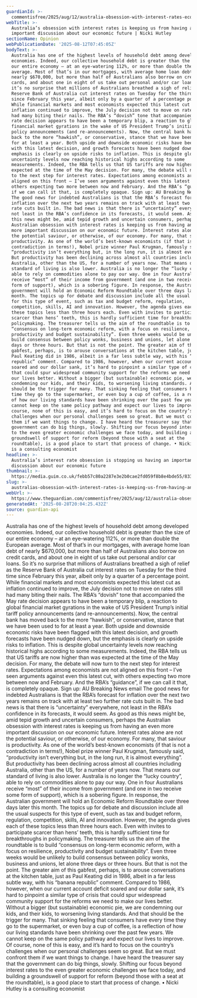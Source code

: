 ```yaml
---
guardianId: >-
  commentisfree/2025/aug/12/australia-obsession-with-interest-rates-economy-productivity
webTitle: >-
  Australia’s obsession with interest rates is keeping us from having an
  important discussion about our economic future | Nicki Hutley
sectionName: Opinion
webPublicationDate: '2025-08-12T07:45:05Z'
bodyText: >-
  Australia has one of the highest levels of household debt among developed
  economies. Indeed, our collective household debt is greater than the size of
  our entire economy – at an eye-watering 112%, or more than double the European
  average. Most of that’s in our mortgages, with average home loan debt of
  nearly $670,000, but more than half of Australians also borrow on credit
  cards, and about one in eight of us take out personal and/or car loans. So
  it’s no surprise that millions of Australians breathed a sigh of relief as the
  Reserve Bank of Australia cut interest rates on Tuesday for the third time
  since February this year, albeit only by a quarter of a percentage point.
  While financial markets and most economists expected this latest cut as
  inflation continued to improve, the July decision not to move on rates still
  had many biting their nails. The RBA’s “dovish” tone that accompanied the May
  rate decision appears to have been a temporary blip, a reaction to global
  financial market gyrations in the wake of US President Trump’s initial tariff
  policy announcements (and re-announcements). Now, the central bank has moved
  back to the more “hawkish”, or conservative, stance that we have been used to
  for at least a year. Both upside and downside economic risks have been flagged
  with this latest decision, and growth forecasts have been nudged down, but the
  emphasis is clearly on upside risks to inflation. This is despite global
  uncertainty levels now reaching historical highs according to some
  measurements. Indeed, the RBA tells us that US tariffs are now higher than was
  expected at the time of the May decision. For many, the debate will now turn
  to the next step for interest rates. Expectations among economists are not
  aligned on this front – I’ve seen arguments against even this latest cut, with
  others expecting two more between now and February. And the RBA’s “guidance”,
  if we can call it that, is completely opaque. Sign up: AU Breaking News email
  The good news for indebted Australians is that the RBA’s forecast for
  inflation over the next two years remains on track with at least two further
  rate cuts built in. The bad news is that there is “uncertainty” everywhere,
  not least in the RBA’s confidence in its forecasts, it would seem. As good as
  this news might be, amid tepid growth and uncertain consumers, perhaps the
  Australian obsession with interest rates is keeping us from having an even
  more important discussion on our economic future. Interest rates alone are not
  the potential saviour, or otherwise, of our economy. For many, that saviour is
  productivity. As one of the world’s best-known economists (if that is not a
  contradiction in terms!), Nobel prize winner Paul Krugman, famously said,
  “productivity isn’t everything but, in the long run, it is almost everything”.
  But productivity has been declining across almost all countries including
  Australia, other than the US, for a number of years now. That means our
  standard of living is also lower. Australia is no longer the “lucky country”,
  able to rely on commodities alone to pay our way. One in four Australians
  receive “most” of their income from government (and one in two receive some
  form of support), which is a sobering figure. In response, the Australian
  government will hold an Economic Reform Roundtable over three days later this
  month. The topics up for debate and discussion include all the usual suspects
  for this type of event, such as tax and budget reform, regulation,
  competition, skills, AI and innovation. However, the agenda gives each of
  these topics less than three hours each. Even with invites to participate
  scarcer than hens’ teeth, this is hardly sufficient time for breakthroughs in
  policymaking. The treasurer tells us the aim of the roundtable is to build
  “consensus on long-term economic reform, with a focus on resilience,
  productivity and budget sustainability”. Even three weeks would be unlikely to
  build consensus between policy wonks, business and unions, let alone three
  days or three hours. But that is not the point. The greater aim of this
  gabfest, perhaps, is to arouse conversations at the kitchen table, just as
  Paul Keating did in 1986, albeit in a far less subtle way, with his “banana
  republic” comment. Compared to 1986, however, when our current account deficit
  soared and our dollar sank, it’s hard to pinpoint a similar type of crisis
  that could spur widespread community support for the reforms we need to make
  our lives better. Without a bigger (but sustainable) economic pie, we are
  condemning our kids, and their kids, to worsening living standards. And that
  should be the trigger for many. That sinking feeling that consumers have every
  time they go to the supermarket, or even buy a cup of coffee, is a reflection
  of how our living standards have been shrinking over the past few years. We
  cannot keep on the same policy pathway and expect our lives to improve. Of
  course, none of this is easy, and it’s hard to focus on the country’s
  challenges when our personal challenges seem so great. But we must confront
  them if we want things to change. I have heard the treasurer say that the
  government can do big things, slowly. Shifting our focus beyond interest rates
  to the even greater economic challenges we face today, and building a
  groundswell of support for reform (beyond those with a seat at the
  roundtable), is a good place to start that process of change. • Nicki Hutley
  is a consulting economist
headline: >-
  Australia’s interest rate obsession is stopping us having an important
  discussion about our economic future
thumbnail: >-
  https://media.guim.co.uk/febb57c80a2287e3e2b0cae2fd059f8b8e4bde55/833_0_4167_3334/500.jpg
slug: >-
  australias-obsession-with-interest-rates-is-keeping-us-from-having-an-important-discussion-about-our-economic-future-or-nicki-hutley
webUrl: >-
  https://www.theguardian.com/commentisfree/2025/aug/12/australia-obsession-with-interest-rates-economy-productivity
generatedAt: '2025-08-28T20:04:25.432Z'
source: guardian-api
---
```

Australia has one of the highest levels of household debt among developed economies. Indeed, our collective household debt is greater than the size of our entire economy – at an eye-watering 112%, or more than double the European average. Most of that’s in our mortgages, with average home loan debt of nearly $670,000, but more than half of Australians also borrow on credit cards, and about one in eight of us take out personal and/or car loans. So it’s no surprise that millions of Australians breathed a sigh of relief as the Reserve Bank of Australia cut interest rates on Tuesday for the third time since February this year, albeit only by a quarter of a percentage point. While financial markets and most economists expected this latest cut as inflation continued to improve, the July decision not to move on rates still had many biting their nails. The RBA’s “dovish” tone that accompanied the May rate decision appears to have been a temporary blip, a reaction to global financial market gyrations in the wake of US President Trump’s initial tariff policy announcements (and re-announcements). Now, the central bank has moved back to the more “hawkish”, or conservative, stance that we have been used to for at least a year. Both upside and downside economic risks have been flagged with this latest decision, and growth forecasts have been nudged down, but the emphasis is clearly on upside risks to inflation. This is despite global uncertainty levels now reaching historical highs according to some measurements. Indeed, the RBA tells us that US tariffs are now higher than was expected at the time of the May decision. For many, the debate will now turn to the next step for interest rates. Expectations among economists are not aligned on this front – I’ve seen arguments against even this latest cut, with others expecting two more between now and February. And the RBA’s “guidance”, if we can call it that, is completely opaque. Sign up: AU Breaking News email The good news for indebted Australians is that the RBA’s forecast for inflation over the next two years remains on track with at least two further rate cuts built in. The bad news is that there is “uncertainty” everywhere, not least in the RBA’s confidence in its forecasts, it would seem. As good as this news might be, amid tepid growth and uncertain consumers, perhaps the Australian obsession with interest rates is keeping us from having an even more important discussion on our economic future. Interest rates alone are not the potential saviour, or otherwise, of our economy. For many, that saviour is productivity. As one of the world’s best-known economists (if that is not a contradiction in terms!), Nobel prize winner Paul Krugman, famously said, “productivity isn’t everything but, in the long run, it is almost everything”. But productivity has been declining across almost all countries including Australia, other than the US, for a number of years now. That means our standard of living is also lower. Australia is no longer the “lucky country”, able to rely on commodities alone to pay our way. One in four Australians receive “most” of their income from government (and one in two receive some form of support), which is a sobering figure. In response, the Australian government will hold an Economic Reform Roundtable over three days later this month. The topics up for debate and discussion include all the usual suspects for this type of event, such as tax and budget reform, regulation, competition, skills, AI and innovation. However, the agenda gives each of these topics less than three hours each. Even with invites to participate scarcer than hens’ teeth, this is hardly sufficient time for breakthroughs in policymaking. The treasurer tells us the aim of the roundtable is to build “consensus on long-term economic reform, with a focus on resilience, productivity and budget sustainability”. Even three weeks would be unlikely to build consensus between policy wonks, business and unions, let alone three days or three hours. But that is not the point. The greater aim of this gabfest, perhaps, is to arouse conversations at the kitchen table, just as Paul Keating did in 1986, albeit in a far less subtle way, with his “banana republic” comment. Compared to 1986, however, when our current account deficit soared and our dollar sank, it’s hard to pinpoint a similar type of crisis that could spur widespread community support for the reforms we need to make our lives better. Without a bigger (but sustainable) economic pie, we are condemning our kids, and their kids, to worsening living standards. And that should be the trigger for many. That sinking feeling that consumers have every time they go to the supermarket, or even buy a cup of coffee, is a reflection of how our living standards have been shrinking over the past few years. We cannot keep on the same policy pathway and expect our lives to improve. Of course, none of this is easy, and it’s hard to focus on the country’s challenges when our personal challenges seem so great. But we must confront them if we want things to change. I have heard the treasurer say that the government can do big things, slowly. Shifting our focus beyond interest rates to the even greater economic challenges we face today, and building a groundswell of support for reform (beyond those with a seat at the roundtable), is a good place to start that process of change. • Nicki Hutley is a consulting economist
